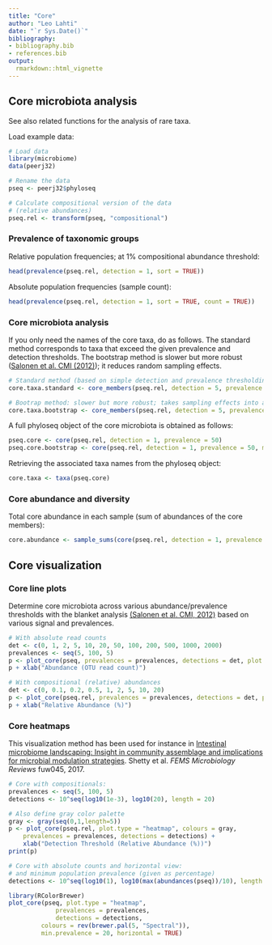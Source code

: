 ```yaml
---
title: "Core"
author: "Leo Lahti"
date: "`r Sys.Date()`"
bibliography: 
- bibliography.bib
- references.bib
output: 
  rmarkdown::html_vignette
---
```

<!--
  %\VignetteEngine{knitr::rmarkdown}
  %\VignetteIndexEntry{microbiome tutorial - core}
  %\usepackage[utf8]{inputenc}
  %\VignetteEncoding{UTF-8}  
-->

## Core microbiota analysis

See also related functions for the analysis of rare taxa.

Load example data:

```r
# Load data
library(microbiome)
data(peerj32)

# Rename the data
pseq <- peerj32$phyloseq

# Calculate compositional version of the data
# (relative abundances)
pseq.rel <- transform(pseq, "compositional")
```


### Prevalence of taxonomic groups

Relative population frequencies; at 1% compositional abundance threshold:

```r
head(prevalence(pseq.rel, detection = 1, sort = TRUE))
```


Absolute population frequencies (sample count):

```r
head(prevalence(pseq.rel, detection = 1, sort = TRUE, count = TRUE))
```



### Core microbiota analysis

If you only need the names of the core taxa, do as follows. The standard method corresponds to taxa that exceed the given prevalence and detection thresholds. The bootstrap method is slower but more robust ([Salonen et al. CMI (2012)](http://onlinelibrary.wiley.com/doi/10.1111/j.1469-0691.2012.03855.x/abstract)); it reduces random sampling effects. 

```r
# Standard method (based on simple detection and prevalence thresholding)
core.taxa.standard <- core_members(pseq.rel, detection = 5, prevalence = 50,  method = "standard")

# Bootrap method: slower but more robust; takes sampling effects into account
core.taxa.bootstrap <- core_members(pseq.rel, detection = 5, prevalence = 50,  method = "bootstrap")
```


A full phyloseq object of the core microbiota is obtained as follows:

```r
pseq.core <- core(pseq.rel, detection = 1, prevalence = 50)
pseq.core.bootstrap <- core(pseq.rel, detection = 1, prevalence = 50, method = "bootstrap")
```


Retrieving the associated taxa names from the phyloseq object:

```r
core.taxa <- taxa(pseq.core)
```



### Core abundance and diversity

Total core abundance in each sample (sum of abundances of the core members):

```r
core.abundance <- sample_sums(core(pseq.rel, detection = 1, prevalence = 95))
```


## Core visualization

### Core line plots

Determine core microbiota across various abundance/prevalence
thresholds with the blanket analysis [(Salonen et al. CMI, 2012)](http://onlinelibrary.wiley.com/doi/10.1111/j.1469-0691.2012.03855.x/abstract) based on various signal and prevalences.

```r
# With absolute read counts
det <- c(0, 1, 2, 5, 10, 20, 50, 100, 200, 500, 1000, 2000)
prevalences <- seq(5, 100, 5)
p <- plot_core(pseq, prevalences = prevalences, detections = det, plot.type = "lineplot")
p + xlab("Abundance (OTU read count)")

# With compositional (relative) abundances
det <- c(0, 0.1, 0.2, 0.5, 1, 2, 5, 10, 20)
p <- plot_core(pseq.rel, prevalences = prevalences, detections = det, plot.type = "lineplot")
p + xlab("Relative Abundance (%)")
```


### Core heatmaps

This visualization method has been used for instance in [Intestinal microbiome landscaping: Insight in community assemblage and implications for microbial modulation strategies](https://academic.oup.com/femsre/article/doi/10.1093/femsre/fuw045/2979411/Intestinal-microbiome-landscaping-insight-in#58802539). Shetty et al. _FEMS Microbiology Reviews_ fuw045, 2017.

```r
# Core with compositionals:
prevalences <- seq(5, 100, 5)
detections <- 10^seq(log10(1e-3), log10(20), length = 20)

# Also define gray color palette
gray <- gray(seq(0,1,length=5))
p <- plot_core(pseq.rel, plot.type = "heatmap", colours = gray,
    prevalences = prevalences, detections = detections) +
    xlab("Detection Threshold (Relative Abundance (%))")
print(p)    

# Core with absolute counts and horizontal view:
# and minimum population prevalence (given as percentage)
detections <- 10^seq(log10(1), log10(max(abundances(pseq))/10), length = 20)

library(RColorBrewer)
plot_core(pseq, plot.type = "heatmap", 
       		 prevalences = prevalences,
       		 detections = detections,
		 colours = rev(brewer.pal(5, "Spectral")),
		 min.prevalence = 20, horizontal = TRUE)
```


